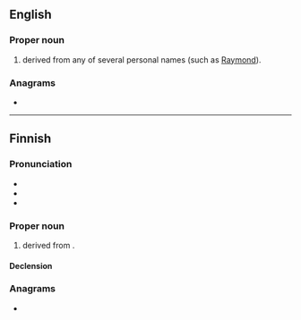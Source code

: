{{also|raine|rainé|Raîne}}
==English==

===Proper noun===
{{en-proper noun}}

# {{surname|from=given names|dot=}} derived from any of several personal names (such as [[Raymond]]).

===Anagrams===
* {{anagrams|en|a=aeinr|Arnie|Neira|Neria|ernai}}

----

==Finnish==

===Pronunciation===
* {{rhymes|ɑine|lang=fi}}
* {{IPA|/ˈrɑine/|lang=fi}}
* {{hyphenation|Rai|ne|lang=fi}}

===Proper noun===
{{fi-proper noun}}

# {{given name|male|lang=fi}} derived from {{der|fi|de|Rainer}}.

====Declension====
{{fi-decl-nalle|Rain|||a}}

===Anagrams===
* {{anagrams|fi|a=aeinr|Arien|riena}}